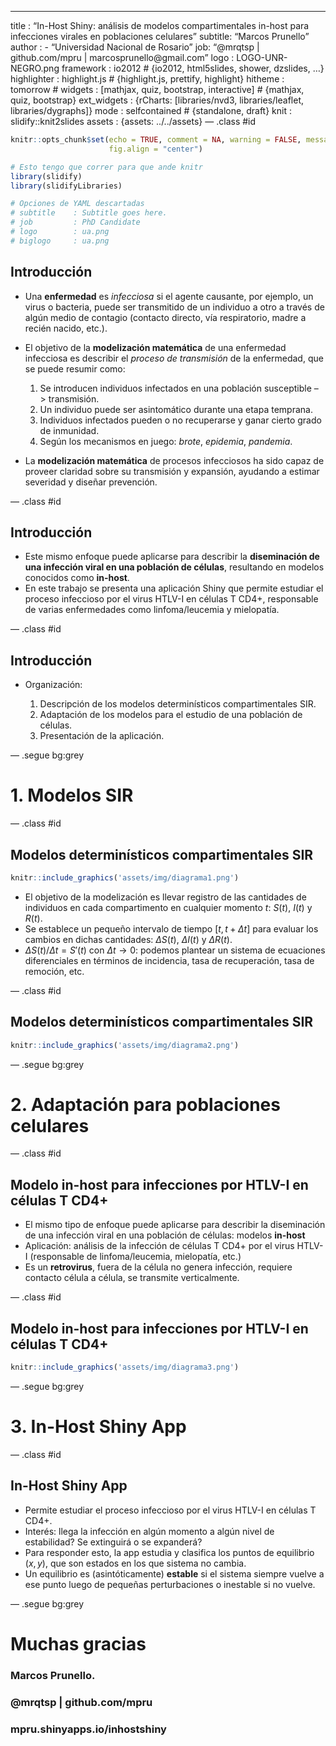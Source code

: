 ---
title       : "In-Host Shiny: análisis de modelos compartimentales in-host para infecciones virales en poblaciones celulares"
subtitle: "Marcos Prunello"
author      :
    - "Universidad Nacional de Rosario"
job: "@mrqtsp | github.com/mpru | marcosprunello@gmail.com"
logo        : LOGO-UNR-NEGRO.png
framework   : io2012        # {io2012, html5slides, shower, dzslides, ...}
highlighter : highlight.js  # {highlight.js, prettify, highlight}
hitheme     : tomorrow      # 
widgets     : [mathjax, quiz, bootstrap, interactive] # {mathjax, quiz, bootstrap}
ext_widgets : {rCharts: [libraries/nvd3, libraries/leaflet, libraries/dygraphs]}
mode        : selfcontained # {standalone, draft}
knit        : slidify::knit2slides
assets      : {assets: ../../assets}
--- .class #id

<style type="text/css">
body {background:grey transparent;
}
</style>

```r
knitr::opts_chunk$set(echo = TRUE, comment = NA, warning = FALSE, message = FALSE, 
                      fig.align = "center")
```


```r
# Esto tengo que correr para que ande knitr
library(slidify)
library(slidifyLibraries)

# Opciones de YAML descartadas
# subtitle    : Subtitle goes here.
# job         : PhD Candidate
# logo        : ua.png
# biglogo     : ua.png
```

## Introducción

- Una **enfermedad** es *infecciosa* si el agente causante, por ejemplo, un virus o bacteria, puede ser transmitido de un individuo a otro a través de algún medio de contagio (contacto directo, vía respiratorio, madre a recién nacido, etc.).
- El objetivo de la **modelización matemática** de una enfermedad infecciosa es describir el *proceso de transmisión* de la enfermedad, que se puede resumir como:
    
    1. Se introducen individuos infectados en una población susceptible --> transmisión. 
    2. Un individuo puede ser asintomático durante una etapa temprana. 
    3. Individuos infectados pueden o no recuperarse y ganar cierto grado de inmunidad.
    4. Según los mecanismos en juego: *brote*, *epidemia*, *pandemia*.

- La **modelización matemática** de procesos infecciosos ha sido capaz de proveer claridad sobre su transmisión y expansión, ayudando a estimar severidad y diseñar prevención.


--- .class #id

## Introducción

- Este mismo enfoque puede aplicarse para describir la **diseminación de una infección viral en una población de células**, resultando en modelos conocidos como **in-host**.
- En este trabajo se presenta una aplicación Shiny que permite estudiar el proceso infeccioso por el virus HTLV-I en células T CD4+, responsable de varias enfermedades como linfoma/leucemia y mielopatía.

--- .class #id

## Introducción

- Organización:
    
    1. Descripción de los modelos determinísticos compartimentales SIR.
    2. Adaptación de los modelos para el estudio de una población de células.
    3. Presentación de la aplicación.

--- .segue bg:grey

# 1. Modelos SIR

--- .class #id

<!--
## Modelos determinísticos compartimentales SIR

- Se basan en la solución de sistemas de ecuaciones diferenciales que representan sistemas epidémicos a través del tiempo.
- Son **determinísticos** porque las soluciones son funciones fijas de los parámetros y las condiciones iniciales, sin estudiar variabilidad existente en el proceso o población.
- Son **compartimentales** porque particionan a la población en grupos mutuamente exclusivos que representan distintos estados de la enfermedad. Por ejemplo:

    - **S**: individuos susceptibles
    - **I**: individuos infectados
    - **R**: individuos recuperados
-->

## Modelos determinísticos compartimentales SIR

```r
knitr::include_graphics('assets/img/diagrama1.png')
```

- El objetivo de la modelización es llevar registro de las cantidades de individuos en cada compartimento en cualquier momento $t$: $S(t)$, $I(t)$ y $R(t)$. 
- Se establece un pequeño intervalo de tiempo $[t, t+\Delta t]$ para evaluar los cambios en dichas cantidades: $\Delta S(t)$, $\Delta I(t)$  y $\Delta R(t)$.
- $\Delta S(t) / \Delta t = S'(t)$ con $\Delta t \rightarrow 0$: podemos plantear un sistema de ecuaciones diferenciales en términos de incidencia, tasa de recuperación, tasa de remoción, etc.

<!--
Estas variaciones pueden calcularse como:
- $\Delta S(t)$ = nuevos susceptibles + ingresos desde R - nuevas infecciones - egresos desde S
- $\Delta I(t)$ = nuevos infectados (desde S) - egresos hacia R - egresos desde I
- $\Delta R(t)$ = ingresos desde I - egresos hacia S - egresos desde R
-->

--- .class #id

## Modelos determinísticos compartimentales SIR

```r
knitr::include_graphics('assets/img/diagrama2.png')
```

<!--
proportional rate assumption that the birth or death rate is proportional to the population size. 
Here b is the natural birth rate constant, and d1, d2, and d3 are
death rate constants for compartments S, I, and R, respectively.
Rate constant d2 may include both natural and disease-caused
death.

Para describir los movimientos poblacionales, se deben establecer supuestos sobre las tasas de transferencias entre compartimentos. Por ejemplo:

- Tasa de recuperación (o tasa de transferencia de $I$ a $R$): $\gamma I$
- Tasa de transferencia de $R$ a $S$: $\delta R$, pensando en que los individuos recuperados tienen cierto período de inmunidad.
- Incidencia (número de nuevas infecciones por unidad de tiempo): $\beta I S$, llamada **incidencia bilineal**. Se basa en el supuesto de que la mezcla o intercambio entre individuos es homogéneo y por lo tanto aplica la *Ley de la acción de masas*: el número de contacto depende del número de individuos en cada compartimento. $\beta$ recibe el nombre de **coeficiente de transmisión**.
- Tasas de nacimiento, muerte, inmigración y emigración para modelar el crecimiento de la población.

Para algunas enfermedades en las cuales se da un periodo de latencia entre la infección y la manifestación de los síntomas, se puede pensar en una modificación del modelo como lo muestra la siguiente figura. El compartimento de los infectados se separa en dos, el **compartimento latente** $E$ y el infeccioso $I$, y se puede también asumir que la transferencia de $E$ a $I$ es proprocional al tamaño de $E$, $\epsilon E$:
    
Cuando la transmisión ocurre por contacto directo entre individuos infectados y susceptibles se dice que la transmisión en **horizontal**. Sin embargo, pueden existir otros medios, como la **transmisión vertical**, cuando los patógenos pasan a un recién nacido directamente de un progenitor infectado. El siguiente diagrama muestra un modelo para una enfermedad con transmisión tanto horizontal como vertical:
-->

<!--
--- .class #id

## Modelos determinísticos compartimentales SIR

- **Número básico de reproducción** $\mathbf{R}_0$: promedio de infecciones secundarias causadas por un único individuo infectado en una población enteramente susceptible durante un período infeccioso medio. 
- $\mathbf{R}_0 < 1 \implies$ no habrá epidemia; $\mathbf{R}_0 > 1 \implies$ habrá epidemia.
- $\mathbf{R}_0$ puede deducirse a partir del análisis de la estabilidad de los puntos de equilibrio libres de enfermedad que presente el sistema.
-->

--- .segue bg:grey

# 2. Adaptación para poblaciones celulares

--- .class #id

## Modelo in-host para infecciones por HTLV-I en células T CD4+

- El mismo tipo de enfoque puede aplicarse para describir la diseminación de una infección viral en una población de células: modelos **in-host**
- Aplicación: análisis de la infección de células T CD4+ por el virus HTLV-I (responsable de linfoma/leucemia, mielopatía, etc.) 
- Es un **retrovirus**, fuera de la célula no genera infección, requiere contacto célula a célula, se transmite verticalmente.

<!-- emplea una proteina viral para sintetizar segmentos de ADN que se integran al ADN de la célula hospedadora -->

--- .class #id

## Modelo in-host para infecciones por HTLV-I en células T CD4+

```r
knitr::include_graphics('assets/img/diagrama3.png')
```

<!--
Parametros:
El cuerpo humano genera células T CD4+ a una tasa de λ=25 células/mm3.
La tasa natural de muerte es μ1≈μ2≈0.03 días−1.
En ausencia de infección, el número de células se espera que sea constante con valor normal alrededor de 1000/mm3 y una capacidad de carga constante igual a K=1150/mm3. Esto implica fijar x0≈1000/mm3, es decir, f1(1000)≈0, de lo cual se deduce una proliferación constante de v2≈v1≈0.038 día−1.
β≈1.03×10−3mm3/célula/día.
-->

--- .segue bg:grey

# 3. In-Host Shiny App

--- .class #id

## In-Host Shiny App

- Permite estudiar el proceso infeccioso por el virus HTLV-I en células T CD4+.
- Interés: llega la infección en algún momento a algún nivel de estabilidad? Se extinguirá o se expanderá? 
- Para responder esto, la app estudia y clasifica los puntos de equilibrio $(x, y)$, que son estados en los que sistema no cambia.
- Un equilibrio es (asintóticamente) **estable** si el sistema siempre vuelve a ese punto luego de pequeñas perturbaciones o inestable si no vuelve.

--- .segue bg:grey

# Muchas gracias

### Marcos Prunello.

### @mrqtsp | github.com/mpru

### mpru.shinyapps.io/inhostshiny
